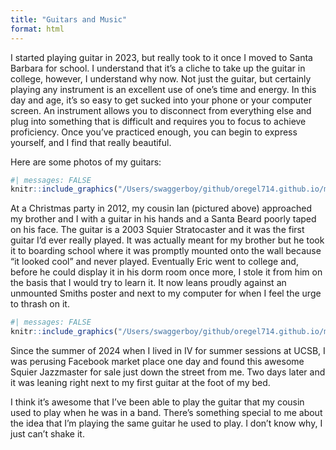 ```yaml
---
title: "Guitars and Music"
format: html
---
```


I started playing guitar in 2023, but really took to it once I moved to Santa Barbara for school. I understand that it’s a cliche to take up the guitar in college, however, I understand why now. Not just the guitar, but certainly playing any instrument is an excellent use of one’s time and energy. In this day and age, it’s so easy to get sucked into your phone or your computer screen. An instrument allows you to disconnect from everything else and plug into something that is difficult and requires you to focus to achieve proficiency. Once you’ve practiced enough, you can begin to express yourself, and I find that really beautiful. 

Here are some photos of my guitars: 
```r
#| messages: FALSE
knitr::include_graphics("/Users/swaggerboy/github/oregel714.github.io/media/ian.jpeg")
```
At a Christmas party in 2012, my cousin Ian (pictured above) approached my brother and I with a guitar in his hands and a Santa Beard poorly taped on his face. The guitar is a 2003 Squier Stratocaster and it was the first guitar I'd ever really played. It was actually meant for my brother but he took it to boarding school where it was promptly mounted onto the wall because "it looked cool" and never played. Eventually Eric went to college and, before he could display it in his dorm room once more, I stole it from him on the basis that I would try to learn it. It now leans proudly against an unmounted Smiths poster and next to my computer for when I feel the urge to thrash on it. 

```r
#| messages: FALSE
knitr::include_graphics("/Users/swaggerboy/github/oregel714.github.io/media/jazzmaster.jpeg")
```

Since the summer of 2024 when I lived in IV for summer sessions at UCSB, I was perusing Facebook market place one day and found this awesome Squier Jazzmaster for sale just down the street from me. Two days later and it was leaning right next to my first guitar at the foot of my bed. 

I think it's awesome that I've been able to play the guitar that my cousin used to play when he was in a band. There's something special to me about the idea that I'm playing the same guitar he used to play. I don't know why, I just can't shake it. 
